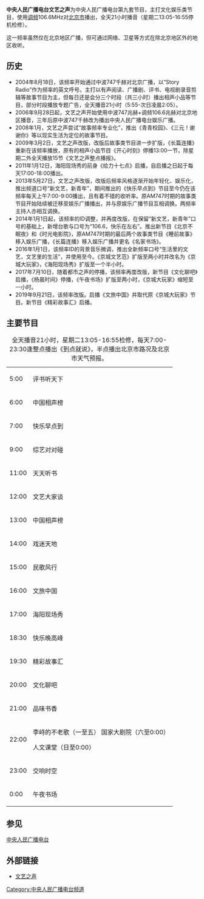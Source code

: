 {{广播电台
| 電臺名稱= 中央人民廣播電台文藝之聲
| 英文名稱= 
| 原文名称= 
| 電臺圖片檔案=文艺之声.jpg 
| 電臺圖片尺寸=250px  
| 電臺圖片名稱=
| 通称= 文艺之声
| 缩写=  
| 所屬國家= {{PRC}}
| 總部所在= {{CHN}}[[北京市|北京市]][[西城区|西城区]][[复兴门|复兴门]]外大街2号
| 播放地區= {{CHN}}[[北京市|北京市]]
| 開播日期= 2004年8月18日
| 停播日期= 
| 電臺呼號= 
| 类型= 文化娱乐
| 宗教= 
| 主要语言= [[普通话|普通话]]
| 使用频段= [[FM|FM]]106.6MHz（北京）
| 電臺口號= 生活里的文艺，文艺里的生活
| 隶属= [[中央人民廣播電台|中央人民廣播電台]]
| 擁有者= [[中央广播电视总台文艺节目中心|中央广播电视总台文艺节目中心]]
| 持股者=
| 董事长=  
| 前電臺名稱= 
| 被取代名稱= 
| 前頻道呼號= 
| 被取代呼號= 
| 集團同類頻道= 
| 重播服務頻道= 
| 電臺官方網站=http://wyzs.cnr.cn/
| 備註=
}}

'''中央人民广播电台文艺之声'''为中央人民广播电台第九套节目，主打文化娱乐类节目，使用[[调频|调频]]106.6MHz对[[北京市|北京市]]播出，全天21小时播音（星期二13:05-16:55停机检修）。

这一频率虽然仅在北京地区广播，但可通过网络、卫星等方式在除北京地区外的地区收听。

== 历史 ==
*2004年8月18日，该频率开始通过中波747千赫对北京广播，以“Story Radio”作为频率的英文呼号。主打以有声阅读、广播剧、评书、电视剧录音剪辑等故事节目为主，但每日还是会分三个时段（共三小时）播出相声小品等节目，部分时段播放专题广告，全天播音21小时（5:55-次日凌晨2:05）。
*2006年9月28日起，文艺之声开始使用中波747兆赫+调频106.6兆赫对北京地区播音，三年后原中波747千赫改为播出中央人民广播电台娱乐广播。
*2008年1月，文艺之声尝试“故事频率专业化”，推出《青青校园》、《三元！谢谢你》等以现实生活为定位的故事节目。
*2009年3月2日，文艺之声改版，改版后故事类节目进一步扩版，《长篇连播》重新在该频率播放，原有的相声小品节目《开心时刻》停播13:00一节，除星期二外全天播放15节《文艺之声整点播报》。
*2011年1月12日，海阳现场秀的前身《给力十七点》启播，自启播之日起于每天17:00-18:00播出。
*2013年5月27日，文艺之声改版，改版后频率风格逐渐开始年轻化、娱乐化，推出频道口号“新文艺，新青年”，期间推出的《快乐早点到》节目至今仍在该频率每天上午7:00-9:00播出，且有着不错的收听率。原AM747时期的故事类节目开始陆续被迁移至娱乐广播播出，并与原娱乐广播节目互相调换。两频率主持人亦相互调换。
*2014年1月1日起，该频率的ID调整，并再度改版，在保留“新文艺，新青年”口号的基础上，新增台歌与口号为“106.6，快乐在左右”。推出新节目《北京不眠夜》和《时光电影院》，原AM747时期的最后两个故事类节目《睡前故事》移入娱乐广播，《长篇连播》移入娱乐广播并更名《名家书场》。
*2016年1月1日，该频率ID的背景音乐微调，推出全新频率口号“生活里的文艺，文艺里的生活”，并使用至今。《京城文艺范》扩版至两小时并改名为《京城大玩家》，《海阳现场秀》扩版至一个半小时。
*2017年7月10日，随着都市之声的停播，该频率再度改版，新节目《文化聊吧》启播，《杨晨时间》停播，《午夜书场》扩版至两小时，《京城大玩家》缩短至一小时。
*2019年9月21日，该频率改版。启播《文旅中国》并取代原《京城大玩家》节目。新节目《精彩故事汇》启播。

== 主要节目 ==
{| class="wikitable sortable"
|+
全天播音21小时，星期二13:05-16:55检修，每天7:00-23:30逢整点播出《到点就说》，半点播出北京市路况及北京市天气预报。
|-
|5:00
|评书听天下
|-
|6:00
|中国相声榜
|-
|7:00
|快乐早点到
|-
|9:00
|综艺对对碰
|-
|11:00
|天天听书
|-
|12:00
|文艺大家谈
|-
|13:00
|中国相声榜
|-
|14:00
|戏迷天地
|-
|15:00
|民歌风行
|-
|16:00
|文旅中国
|-
|17:00
|海阳现场秀
|-
|18:30
|快乐晚高峰
|-
|19:30
|精彩故事汇
|-
|20:00
|文化聊吧
|-
|21:00
|品味书香
|-
|22:00
|李峙的不老歌（一至五）
国家大剧院（六至0:00）

人文课堂（日至0:00）
|-
|23:00
|交响时空
|-
|0:00
|午夜书场
|}

== 参见 ==
[[中央人民广播电台|中央人民广播电台]]

== 外部链接 ==
*[http://wyzs.cnr.cn/ 文艺之声]{{Wayback|url=http://wyzs.cnr.cn/ |date=20201129105246 }}

{{中央人民广播电台}}

[[Category:中央人民广播电台频道|Category:中央人民广播电台频道]]